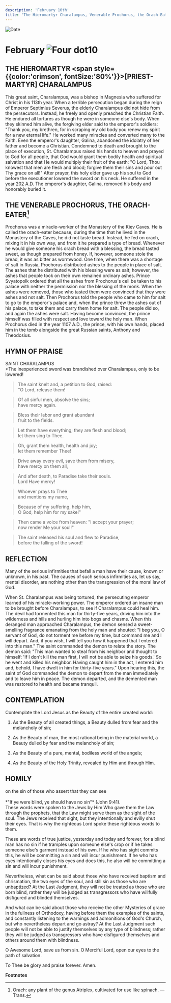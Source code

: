 ```yaml
---
description: 'February 10th'
title: 'The Hieromartyr Charalampus, Venerable Prochorus, the Orach-Eater'
---
```


<RunningHead />
<Image src="/title-imprint.png" height={68} width={50} alt="Date" className="title-imprint"/>

# <div id="date">February <Image className="four-dot" src="/four-dot.png" height={15} width={15} alt="Four dot" />10</div>

## THE HIEROMARTYR <span style={{color:'crimson', fontSize:'80%'}}>[PRIEST-MARTYR]</span> CHARALAMPUS

This great saint, Charalampus, was a bishop in Magnesia who suffered for Christ in his 113th year. When a terrible persecution began during the reign of Emperor Septimius Severus, the elderly Charalampus did not hide from the persecutors. Instead, he freely and openly preached the Christian Faith. He endured all tortures as though he were in someone else's body. When they skinned him alive, the forgiving elder said to the emperor's soldiers: "Thank you, my brethren, for in scraping my old body you renew my spirit for a new eternal life." He worked many miracles and converted many to the Faith. Even the emperor's daughter, Galina, abandoned the idolatry of her father and become a Christian. Condemned to death and brought to the place of execution, St. Charalampus raised his hands to heaven and prayed to God for all people, that God would grant them bodily health and spiritual salvation and that He would multiply their fruit of the earth: "O Lord, Thou knowest that men are flesh and blood; forgive them their sins and pour out Thy grace on all!" After prayer, this holy elder gave up his soul to God before the executioner lowered the sword on his neck. He suffered in the year 202 A.D. The emperor's daughter, Galina, removed his body and honorably buried it.

## THE VENERABLE PROCHORUS, THE ORACH-EATER[^1]

Prochorus was a miracle-worker of the Monastery of the Kiev Caves. He is called the orach-eater because, during the time that he lived in the Monastery of the Caves, he did not taste bread. Instead, he fed on orach, mixing it in his own way, and from it he prepared a type of bread. Whenever he would give someone his orach bread with a blessing, the bread tasted sweet, as though prepared from honey. If, however, someone stole the bread, it was as bitter as wormwood. One time, when there was a shortage of salt in Russia, Prochorus distributed ashes to the people in place of salt. The ashes that he distributed with his blessing were as salt; however, the ashes that people took on their own remained ordinary ashes. Prince Svyatopolk ordered that all the ashes from Prochorus's cell be taken to his palace with neither the permission nor the blessing of the monk. When the ashes were removed, those who tasted them were convinced that they were ashes and not salt. Then Prochorus told the people who came to him for salt to go to the emperor's palace and, when the prince threw the ashes out of his palace, to take them and carry them home for salt. The people did so, and again the ashes were salt. Having become convinced, the prince himself was filled with respect and love toward the holy man. When Prochorus died in the year 1107 A.D., the prince, with his own hands, placed him in the tomb alongside the great Russian saints, Anthony and Theodosius.


## HYMN OF PRAISE
<div style={{textAlign:'center', color:'crimson', fontWeight:'bold'}}>
SAINT CHARALAMPUS
</div>
>The inexperienced sword was brandished over Charalampus,  
only to be lowered!  

>The saint knelt and, a petition to God, raised:  
"O Lord, release them!  

>Of all sinful men, absolve the sins;  
have mercy again.  

>Bless their labor and grant abundant  
fruit to the fields.  

>Let them have everything; they are flesh and blood;  
let them sing to Thee.  

>Oh, grant them health, health and joy;  
let them remember Thee!  

>Drive away every evil, save them from misery,  
have mercy on them all,  

>And after death, to Paradise take their souls.  
Lord Have mercy!  

>Whoever prays to Thee  
and mentions my name,  

>Because of my suffering, help him,  
O God, help him for my sake!"  

>Then came a voice from heaven: "I accept your prayer;  
now render Me your soul!"  

>The saint released his soul and flew to Paradise,  
before the falling of the sword!  


## REFLECTION

Many of the serious infirmities that befall a man have their cause, known or unknown, in his past. The causes of such serious infirmities as, let us say, mental disorder, are nothing other than the transgression of the moral law of God.

When St. Charalampus was being tortured, the persecuting emperor learned of his miracle-working power. The emperor ordered an insane man to be brought before Charalampus, to see if Charalampus could heal him. The devil had tormented this man for thirty-five years, driving him into the wilderness and hills and hurling him into bogs and chasms. When this deranged man approached Charalampus, the demon sensed a sweet-smelling fragrance emanating from the holy man and shouted: "I beg you, O servant of God, do not torment me before my time, but command me and I will depart. And, if you wish, I will tell you how it happened that I entered into this man." The saint commanded the demon to relate the story. The demon said: "This man wanted to steal from his neighbor and thought to himself: 'If I don't kill the man first, I will not be able to seize his goods.' So he went and killed his neighbor. Having caught him in the act, I entered him and, behold, I have dwelt in him for thirty-five years." Upon hearing this, the saint of God commanded the demon to depart from the man immediately and to leave him in peace. The demon departed, and the demented man was restored to health and became tranquil.


## CONTEMPLATION

Contemplate the Lord Jesus as the Beauty of the entire created world:

1. As the Beauty of all created things, a Beauty dulled from fear and the melancholy of sin;

2. As the Beauty of man, the most rational being in the material world, a Beauty dulled by fear and the melancholy of sin;

3. As the Beauty of a pure, mental, bodiless world of the angels;

4. As the Beauty of the Holy Trinity, revealed by Him and through Him.


## HOMILY
<div style={{textAlign:'center', color:'crimson', fontWeight:'bold'}}>
on the sin of those who assert that they can see
</div><br /><div style={{textAlign:'right'}}>
*"If ye were blind, ye should have no sin"* (John 9:41).
</div>
These words were spoken to the Jews by Him Who gave them the Law through the prophets, that the Law might serve them as the sight of the soul. The Jews received that sight, but they intentionally and evilly shut their eyes. That is why the righteous Lord spoke these righteous words to them.

These are words of true justice, yesterday and today and forever, for a blind man has no sin if he tramples upon someone else's crop or if he takes someone else's garment instead of his own. If he who has sight commits this, he will be committing a sin and will incur punishment. If he who has eyes intentionally closes his eyes and does this, he also will be committing a sin and will incur punishment.

Nevertheless, what can be said about those who have received baptism and chrismation, the two eyes of the soul, and still sin as those who are unbaptized? At the Last Judgment, they will not be treated as those who are born blind, rather they will be judged as transgressors who have willfully disfigured and blinded themselves.

And what can be said about those who receive the other Mysteries of grace in the fullness of Orthodoxy, having before them the examples of the saints, and constantly listening to the warnings and admonitions of God's Church, but who nevertheless depart and go astray? At the Last Judgment such people will not be able to justify themselves by any type of blindness; rather they will be judged as transgressors who have disfigured themselves and others around them with blindness.

O Awesome Lord, save us from sin. O Merciful Lord, open our eyes to the path of salvation.

To Thee be glory and praise forever. Amen.

**Footnotes**
[^1]: Orach: any plant of the genus Atriplex, cultivated for use like spinach. —Trans.